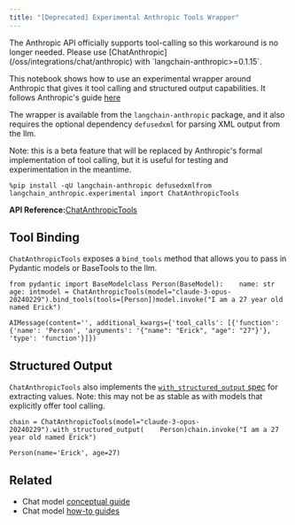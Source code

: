 ```yaml
---
title: "[Deprecated] Experimental Anthropic Tools Wrapper"
---
```


<Warning>
  The Anthropic API officially supports tool-calling so this workaround is no longer needed. Please use [ChatAnthropic](/oss/integrations/chat/anthropic) with `langchain-anthropic>=0.1.15`.
</Warning>

This notebook shows how to use an experimental wrapper around Anthropic that gives it tool calling and structured output capabilities. It follows Anthropic's guide [here](https://docs.anthropic.com/claude/oss/functions-external-tools)

The wrapper is available from the `langchain-anthropic` package, and it also requires the optional dependency `defusedxml` for parsing XML output from the llm.

Note: this is a beta feature that will be replaced by Anthropic's formal implementation of tool calling, but it is useful for testing and experimentation in the meantime.

```
%pip install -qU langchain-anthropic defusedxmlfrom langchain_anthropic.experimental import ChatAnthropicTools
```

**API Reference:**[ChatAnthropicTools](https://python.langchain.com/api_reference/anthropic/experimental/langchain_anthropic.experimental.ChatAnthropicTools.html)

## Tool Binding

`ChatAnthropicTools` exposes a `bind_tools` method that allows you to pass in Pydantic models or BaseTools to the llm.

```
from pydantic import BaseModelclass Person(BaseModel):    name: str    age: intmodel = ChatAnthropicTools(model="claude-3-opus-20240229").bind_tools(tools=[Person])model.invoke("I am a 27 year old named Erick")
```

```
AIMessage(content='', additional_kwargs={'tool_calls': [{'function': {'name': 'Person', 'arguments': '{"name": "Erick", "age": "27"}'}, 'type': 'function'}]})
```

## Structured Output

`ChatAnthropicTools` also implements the [`with_structured_output` spec](/oss/how_to/structured_output) for extracting values. Note: this may not be as stable as with models that explicitly offer tool calling.

```
chain = ChatAnthropicTools(model="claude-3-opus-20240229").with_structured_output(    Person)chain.invoke("I am a 27 year old named Erick")
```

```
Person(name='Erick', age=27)
```

## Related

* Chat model [conceptual guide](/oss/concepts/chat_models)
* Chat model [how-to guides](/oss/how_to/#chat-models)
